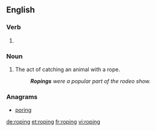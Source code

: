 ==English==

===Verb===
{{head|en}}

# {{present participle of|rope|lang=en}}

===Noun===
{{en-noun}}

# The act of catching an animal with a rope.
#: '''''Ropings''' were a popular part of the rodeo show.''

===Anagrams===
* [[poring#English|poring]]

[[de:roping]]
[[et:roping]]
[[fr:roping]]
[[vi:roping]]